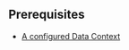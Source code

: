 <!--

---Import---
<Preface />

---Header---
preface
-->

<CLIRemoval />

## Prerequisites

- [A configured Data Context](/docs/guides/setup/configuring_data_contexts/instantiating_data_contexts/how_to_quickly_instantiate_a_data_context)



